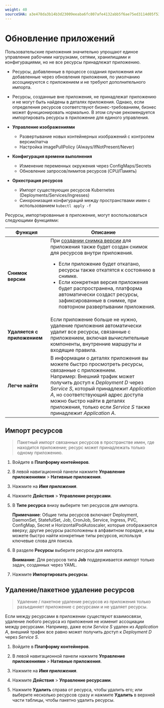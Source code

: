 ```yaml
---
weight: 40
sourceSHA: a3e478da3b14b3d23009eeaba6fc807afe4132abb5f6ae75ed3114d05f531c3e
---
```


# Обновление приложений

Пользовательские приложения значительно упрощают единое управление рабочими нагрузками, сетями, хранилищами и конфигурациями, но не все ресурсы принадлежат приложению.

- Ресурсы, добавленные в процессе создания приложения или добавленные через обновления приложения, по умолчанию ассоциируются с приложением и не требуют дополнительного импорта.

- Ресурсы, созданные вне приложения, не принадлежат приложению и не могут быть найдены в деталях приложения. Однако, если определения ресурсов соответствуют бизнес-требованиям, бизнес может функционировать нормально. В этом случае рекомендуется импортировать ресурсы в приложение для единого управления.

- **Управление изображениями**
  - Развертывание новых контейнерных изображений с контролем версии/патча
  - Настройка imagePullPolicy (Always/IfNotPresent/Never)

- **Конфигурация времени выполнения**
  - Изменение переменных окружения через ConfigMaps/Secrets
  - Обновление запросов/лимитов ресурсов (CPU/Память)

- **Оркестрация ресурсов**
  - Импорт существующих ресурсов Kubernetes (Deployments/Services/Ingresses)
  - Синхронизация конфигураций между пространствами имен с использованием `kubectl apply -f`

Ресурсы, импортированные в приложение, могут воспользоваться следующими функциями:

| Функция                      | Описание                                                                                                                                                                                                                                                                                                                                                                                                                                              |
| ---------------------------- | -------------------------------------------------------------------------------------------------------------------------------------------------------------------------------------------------------------------------------------------------------------------------------------------------------------------------------------------------------------------------------------------------------------------------------------------------------- |
| **Снимок версии**           | При [создании снимка версии](./version.mdx) для приложения также будет создан снимок для ресурсов внутри приложения. <ul><li>Если приложение будет откатано, ресурсы также откатятся к состоянию в снимке.</li><li>Если конкретная версия приложения будет распространена, платформа автоматически создаст ресурсы, зафиксированные в снимке, при повторном развертывании приложения.</li></ul> |
| **Удаляется с приложением**  | Если приложение больше не нужно, удаление приложения автоматически удалит все ресурсы, связанные с приложением, включая вычислительные компоненты, внутренние маршруты и входящие правила.                                                                                                                                                                                                                                             |
| **Легче найти**              | В информации о деталях приложения вы можете быстро просмотреть ресурсы, связанные с приложением. <br />Например: Внешний трафик может получить доступ к *Deployment D* через *Service S*, который принадлежит *Application A*, но соответствующий адрес доступа можно быстро найти в деталях приложения, только если *Service S* также принадлежит *Application A*.                                                                                |

## Импорт ресурсов

> Пакетный импорт связанных ресурсов в пространстве имен, где находится приложение; ресурс может принадлежать только одному приложению.

1. Войдите в **Платформу контейнеров**.

2. В левой навигационной панели нажмите **Управление приложениями** > **Нативные приложения**.

3. Нажмите на ***Имя приложения***.

4. Нажмите **Действия** > **Управление ресурсами**.

5. В **Типе ресурса** внизу выберите тип ресурсов для импорта.

   **Примечание**: Общие типы ресурсов включают Deployment, DaemonSet, StatefulSet, Job, CronJob, Service, Ingress, PVC, ConfigMap, Secret и HorizontalPodAutoscaler, которые отображаются вверху; другие ресурсы расположены в алфавитном порядке, и вы можете быстро найти конкретные типы ресурсов, используя ключевые слова для поиска.

6. В разделе **Ресурсы** выберите ресурсы для импорта.

   **Внимание**: Для ресурсов типа **Job** поддерживается импорт только задач, созданных через YAML.

7. Нажмите **Импортировать ресурсы**.

## Удаление/пакетное удаление ресурсов

> Удаление / пакетное удаление ресурсов из приложения только разъединяет приложение с ресурсами и не удаляет ресурсы.

Если между ресурсами в приложении существуют взаимосвязи, удаление любого ресурса из приложения не изменит ассоциации между ресурсами. Например, даже если *Service S* удален из *Application A*, внешний трафик все равно может получить доступ к *Deployment D* через *Service S*.

1. Войдите в **Платформу контейнеров**.

2. В левой навигационной панели нажмите **Управление приложениями** > **Нативные приложения**.

3. Нажмите на ***Имя приложения***.

4. Нажмите **Действия** > **Управление ресурсами**.

5. Нажмите **Удалить** справа от ресурса, чтобы удалить его; или выберите несколько ресурсов сразу и нажмите **Удалить** в верхней части таблицы, чтобы пакетно удалить ресурсы.
